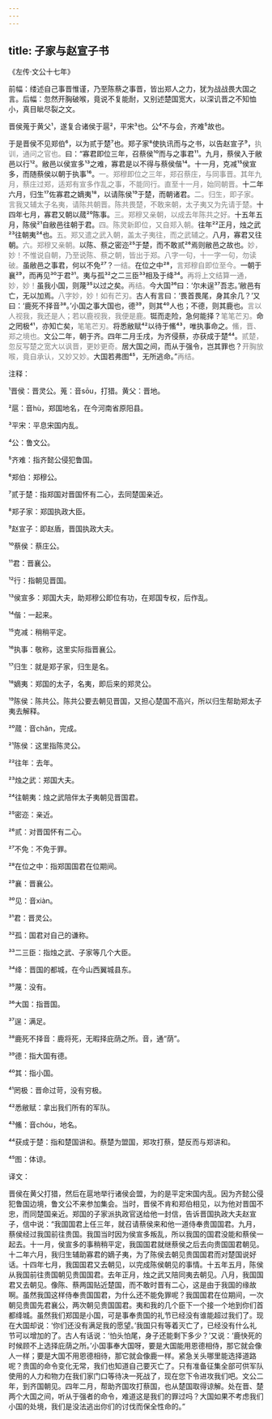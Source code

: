 ```yaml
---
---
---
```

title: 子家与赵宣子书
---




《左传·文公十七年》





前幅：缕述自己事晋惟谨，乃至陈蔡之事晋，皆出郑人之力，犹为战战畏大国之言。后幅：忽然开胸破喉，竟说不复能耐，又别述楚国宽大，以深讥晋之不知恤小，真目眦尽裂之文。





晋侯蒐于黄父¹，遂复合诸侯于扈²，平宋³也。公⁴不与会，齐难⁵故也。

于是晋侯不见郑伯⁶，以为贰于楚⁷也。郑子家⁸使执讯而与之书，以告赵宣子⁹，<font color=gray font-size=0.8rem>执训，通问之官也。</font>曰：“寡君即位三年，召蔡侯¹⁰而与之事君¹¹。九月，蔡侯入于敝邑以行¹²。敝邑以侯宣多¹³之难，寡君是以不得与蔡侯偕¹⁴。十一月，克减¹⁵侯宣多，而随蔡侯以朝于执事¹⁶。<font color=gray font-size=0.8rem>一。郑穆即位之三年，郑召蔡庄，与同事晋。其年九月，蔡庄过郑，适郑有宣多作乱之事，不能同行。直至十一月，始同朝晋。</font>十二年六月，归生¹⁷佐寡君之嫡夷¹⁸，以请陈侯¹⁹于楚，而朝诸君。<font color=gray font-size=0.8rem>二。归生，即子家。言我又辅太子名夷，请陈共朝晋。陈共畏楚，不敢来朝，太子夷又为先请于楚。</font>十四年七月，寡君又朝以蒇²⁰陈事。<font color=gray font-size=0.8rem>三。郑穆又亲朝，以成去年陈共之好。</font>十五年五月，陈侯²¹自敝邑往朝于君。<font color=gray font-size=0.8rem>四。陈灵新即位，又自郑入朝。</font>往年²²正月，烛之武²³往朝夷²⁴也。<font color=gray font-size=0.8rem>五。郑又遣之武入朝，盖太子夷往，而之武辅之。</font>八月，寡君又往朝。<font color=gray font-size=0.8rem>六。郑穆又亲朝。</font>以陈、蔡之密迩²⁵于楚，而不敢贰²⁶焉则敝邑之故也。<font color=gray font-size=0.8rem>妙，妙！不惟说自朝，乃至说陈、蔡之朝，皆出于郑。八字一句，十一字一句，勿读破。</font>虽敝邑之事君，何以不免²⁷？<font color=gray font-size=0.8rem>一结。</font>在位之中²⁸，<font color=gray font-size=0.8rem>言郑穆自即位至今。</font>一朝于襄²⁹，而再见³⁰于君³¹。夷与孤³²之二三臣³³相及于绛³⁴。<font color=gray font-size=0.8rem>再将上文结算一通，妙，妙！</font>虽我小国，则蔑³⁵以过之矣。<font color=gray font-size=0.8rem>再结。</font>今大国³⁶曰：‘尔未逞³⁷吾志。’敝邑有亡，无以加焉。<font color=gray font-size=0.8rem>八字妙，妙！如有芒刃。</font>古人有言曰：‘畏首畏尾，身其余几？’又曰：‘鹿死不择音³⁸。’小国之事大国也，德³⁹，则其⁴⁰人也；不德，则其鹿也。<font color=gray font-size=0.8rem>言以人视我，我还是人；若以鹿视我，我便是鹿。</font>铤而走险，急何能择？<font color=gray font-size=0.8rem>笔笔芒刃。</font>命之罔极⁴¹，亦知亡矣，<font color=gray font-size=0.8rem>笔笔芒刃。</font>将悉敝赋⁴²以待于鯈⁴³，唯执事命之。<font color=gray font-size=0.8rem>鯈，晋、郑之境也。</font>文公二年，朝于齐。四年二月壬戌，为齐侵蔡，亦获成于楚⁴⁴。<font color=gray font-size=0.8rem>贰楚，忽反写楚之宽大以讽晋，更妙更奇。</font>居大国之间，而从于强令，岂其罪也？<font color=gray font-size=0.8rem>开胸放喉，竟自承认，又妙又妙。</font>大国若弗图⁴⁵，无所逃命。”<font color=gray font-size=0.8rem>再结。</font>

注释：

¹晋侯：晋灵公。蒐：音sōu，打猎。黄父：晋地。

²扈：音hù，郑国地名，在今河南省原阳县。

³平宋：平息宋国内乱。

⁴公：鲁文公。

⁵齐难：指齐懿公侵犯鲁国。

⁶郑伯：郑穆公。

⁷贰于楚：指郑国对晋国怀有二心，去同楚国亲近。

⁸郑子家：郑国执政大臣。

⁹赵宣子：即赵盾，晋国执政大夫。

¹⁰蔡侯：蔡庄公。

¹¹君：晋襄公。

¹²行：指朝见晋国。

¹³侯宣多：郑国大夫，助郑穆公即位有功，在郑国专权，后作乱。

¹⁴偕：一起来。

¹⁵克减：稍稍平定。

¹⁶执事：敬称，这里实际指晋襄公。

¹⁷归生：就是郑子家，归生是名。

¹⁸嫡夷：郑国的太子，名夷，即后来的郑灵公。

¹⁹陈侯：陈共公。陈共公要去朝见晋国，又担心楚国不高兴，所以归生帮助郑太子夷去解释。

²⁰蒇：音chǎn，完成。

²¹陈侯：这里指陈灵公。

²²往年：去年。

²³烛之武：郑国大夫。

²⁴往朝夷：烛之武陪伴太子夷朝见晋国君。

²⁵密迩：亲近。

²⁶贰：对晋国怀有二心。

²⁷不免：不免于罪。

²⁸在位之中：指郑国国君在位期间。

²⁹襄：晋襄公。

³⁰见：音xiàn。

³¹君：晋灵公。

³²孤：国君对自己的谦称。

³³二三臣：指烛之武、子家等几个大臣。

³⁴绛：晋国的都城，在今山西翼城县东。

³⁵蔑：没有。

³⁶大国：指晋国。

³⁷逞：满足。

³⁸鹿死不择音：鹿将死，无暇择庇荫之所。音，通“荫”。

³⁹德：指大国有德。

⁴⁰其：指小国。

⁴¹罔极：晋命过苛，没有穷极。

⁴²悉敝赋：拿出我们所有的军队。

⁴³鯈：音chóu，地名。

⁴⁴获成于楚：指和楚国讲和。蔡楚为盟国，郑攻打蔡，楚反而与郑讲和。

⁴⁵图：体谅。

译文：

晋侯在黄父打猎，然后在扈地举行诸侯会盟，为的是平定宋国内乱。因为齐懿公侵犯鲁国边境，鲁文公不来参加集会。当时，晋侯不肯和郑伯相见，以为他对晋国不忠，而同楚国亲近。郑国的子家派执政官送给他一封信，告诉晋国执政大夫赵宣子，信中说：“我国国君上任三年，就召请蔡侯来和他一道侍奉贵国国君。九月，蔡侯经过我国前往贵国。我国当时因为侯宣多叛乱，所以我国的国君没能和蔡侯一起去。十一月，侯宣多的事稍稍平定，我国国君就继蔡侯之后去向贵国国君朝见。十二年六月，我归生辅助寡君的嫡子夷，为了陈侯去朝见贵国国君而对楚国说好话。十四年七月，我国国君又去朝见，以完成陈侯朝见的事情。十五年五月，陈侯从我国前往贵国朝见贵国国君。去年正月，烛之武又陪同夷去朝见。八月，我国国君又去朝见。像陈、蔡两国贴近楚国，而不敢时晋有二心，这是由于我国的缘故啊。虽然我国这样侍奉贵国国君，为什么还不能免罪呢？我国国君在位期间，一次朝见贵国先君襄公，两次朝见贵国国君。夷和我的几个臣下一个接一个地到你们首都绛城。虽然我们郑国是小国，可是事奉贵国的礼节已经没有谁能超过我们了。现在大国却说：‘你们还没有满足我的愿望。’我国只有等着灭亡了，已经没有什么礼节可以增加的了。古人有话说：‘怕头怕尾，身子还能剩下多少？’又说：‘鹿快死的时候顾不上选择庇荫之所。’小国事奉大国呀，要是大国能用恩德相侍，那它就会像人一样；要是大国不用恩德相待，那它就会像鹿一样。紧急关头哪里能选择道路呢？贵国的命令变化无常，我们也知道自己要灭亡了。只有准备征集全部可供军队使用的人力和物力在我们家门口等待决一死战了，现在您下令进攻我们吧。文公二年，到齐国朝见。四年二月，帮助齐国攻打蔡国，也从楚国取得谅解。处在晋、楚两个大国之间，听从于强者的命令，难道这是我们的罪过吗？大国如果不考虑我们小国的处境，我们是没法逃出你们的讨伐而保全性命的。”